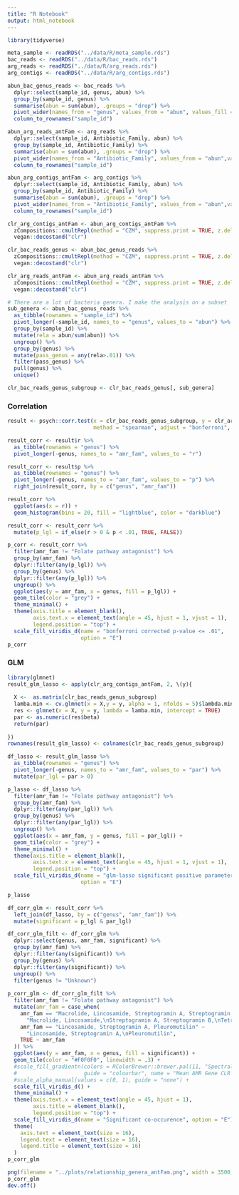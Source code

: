 ```yaml
---
title: "R Notebook"
output: html_notebook
---
```


```r
library(tidyverse)
```

```r
meta_sample <- readRDS("../data/R/meta_sample.rds")
bac_reads <- readRDS("../data/R/bac_reads.rds") 
arg_reads <- readRDS("../data/R/arg_reads.rds")
arg_contigs <- readRDS("../data/R/arg_contigs.rds")
```

```r
abun_bac_genus_reads <- bac_reads %>%
  dplyr::select(sample_id, genus, abun) %>%
  group_by(sample_id, genus) %>%
  summarise(abun = sum(abun), .groups = "drop") %>%
  pivot_wider(names_from = "genus", values_from = "abun", values_fill = 0) %>%
  column_to_rownames("sample_id")

abun_arg_reads_antFam <- arg_reads %>%
  dplyr::select(sample_id, Antibiotic_Family, abun) %>%
  group_by(sample_id, Antibiotic_Family) %>%
  summarise(abun = sum(abun), .groups = "drop") %>%
  pivot_wider(names_from = "Antibiotic_Family", values_from = "abun",values_fill = 0) %>%
  column_to_rownames("sample_id")

abun_arg_contigs_antFam <- arg_contigs %>%
  dplyr::select(sample_id, Antibiotic_Family, abun) %>%
  group_by(sample_id, Antibiotic_Family) %>%
  summarise(abun = sum(abun), .groups = "drop") %>%
  pivot_wider(names_from = "Antibiotic_Family", values_from = "abun",values_fill = 0) %>%
  column_to_rownames("sample_id")
```

```r
clr_arg_contigs_antFam <- abun_arg_contigs_antFam %>%
  zCompositions::cmultRepl(method = "CZM", suppress.print = TRUE, z.delete = FALSE) %>%
  vegan::decostand("clr")

clr_bac_reads_genus <- abun_bac_genus_reads %>%
  zCompositions::cmultRepl(method = "CZM", suppress.print = TRUE, z.delete = FALSE) %>%
  vegan::decostand("clr")

clr_arg_reads_antFam <- abun_arg_reads_antFam %>%
  zCompositions::cmultRepl(method = "CZM", suppress.print = TRUE, z.delete = FALSE) %>%
  vegan::decostand("clr")
```

```r
# There are a lot of bacteria genera. I make the analysis on a subset
sub_genera <- abun_bac_genus_reads %>%
  as_tibble(rownames = "sample_id") %>%
  pivot_longer(-sample_id, names_to = "genus", values_to = "abun") %>%
  group_by(sample_id) %>%
  mutate(rela = abun/sum(abun)) %>%
  ungroup() %>%
  group_by(genus) %>%
  mutate(pass_genus = any(rela>.01)) %>%
  filter(pass_genus) %>%
  pull(genus) %>%
  unique()

clr_bac_reads_genus_subgroup <- clr_bac_reads_genus[, sub_genera]
```

### Correlation

```r
result <- psych::corr.test(x = clr_bac_reads_genus_subgroup, y = clr_arg_contigs_antFam, 
                           method = "spearman", adjust = "bonferroni", alpha = .01)
```

```r
result_corr <- result$r %>%
  as_tibble(rownames = "genus") %>%
  pivot_longer(-genus, names_to = "amr_fam", values_to = "r") 

result_corr <- result$p %>%
  as_tibble(rownames = "genus") %>%
  pivot_longer(-genus, names_to = "amr_fam", values_to = "p") %>%
  right_join(result_corr, by = c("genus", "amr_fam"))

result_corr %>%
  ggplot(aes(x = r)) +
  geom_histogram(bins = 20, fill = "lightblue", color = "darkblue")
```

```r
result_corr <- result_corr %>%
  mutate(p_lgl = if_else(r > 0 & p < .01, TRUE, FALSE)) 

p_corr <- result_corr %>%
  filter(amr_fam != "Folate pathway antagonist") %>%
  group_by(amr_fam) %>%
  dplyr::filter(any(p_lgl)) %>%
  group_by(genus) %>%
  dplyr::filter(any(p_lgl)) %>%
  ungroup() %>%
  ggplot(aes(y = amr_fam, x = genus, fill = p_lgl)) +
  geom_tile(color = "grey") +
  theme_minimal() +
  theme(axis.title = element_blank(),
        axis.text.x = element_text(angle = 45, hjust = 1, vjust = 1),
        legend.position = "top") +
  scale_fill_viridis_d(name = "bonferroni corrected p-value <= .01",
                       option = "E")
p_corr
```

### GLM

```r
library(glmnet)
result_glm_lasso <- apply(clr_arg_contigs_antFam, 2, \(y){
  
  X <-  as.matrix(clr_bac_reads_genus_subgroup)
  lamba.min <- cv.glmnet(x = X,y = y, alpha = 1, nfolds = 5)$lambda.min
  res <- glmnet(x = X, y = y, lambda = lamba.min, intercept = TRUE)
  par <- as.numeric(res$beta)
  return(par)
  
})
rownames(result_glm_lasso) <- colnames(clr_bac_reads_genus_subgroup)

df_lasso <- result_glm_lasso %>% 
  as_tibble(rownames = "genus") %>%
  pivot_longer(-genus, names_to = "amr_fam", values_to = "par") %>%
  mutate(par_lgl = par > 0)
```

```r
p_lasso <- df_lasso %>% 
  filter(amr_fam != "Folate pathway antagonist") %>%
  group_by(amr_fam) %>%
  dplyr::filter(any(par_lgl)) %>%
  group_by(genus) %>%
  dplyr::filter(any(par_lgl)) %>%
  ungroup() %>%
  ggplot(aes(x = amr_fam, y = genus, fill = par_lgl)) +
  geom_tile(color = "grey") +
  theme_minimal() +
  theme(axis.title = element_blank(),
        axis.text.x = element_text(angle = 45, hjust = 1, vjust = 1),
        legend.position = "top") +
  scale_fill_viridis_d(name = "glm-lasso significant positive parameter",
                       option = "E")

p_lasso
```


```r
df_corr_glm <- result_corr %>%
  left_join(df_lasso, by = c("genus", "amr_fam")) %>%
  mutate(significant = p_lgl & par_lgl)
```

```r
df_corr_glm_filt <- df_corr_glm %>%
  dplyr::select(genus, amr_fam, significant) %>%
  group_by(amr_fam) %>%
  dplyr::filter(any(significant)) %>%
  group_by(genus) %>%
  dplyr::filter(any(significant)) %>%
  ungroup() %>%
  filter(genus != "Unknown")
  
p_corr_glm <- df_corr_glm_filt %>%
  filter(amr_fam != "Folate pathway antagonist") %>%
  mutate(amr_fam = case_when(
    amr_fam == "Macrolide, Lincosamide, Streptogramin A, Streptogramin B, Tetracycline" ~ 
      "Macrolide, Lincosamide,\nStreptogramin A, Streptogramin B,\nTetracycline",
    amr_fam == "Lincosamide, Streptogramin A, Pleuromutilin" ~
      "Lincosamide, Streptogramin A,\nPleuromutilin",
    TRUE ~ amr_fam
  )) %>%
  ggplot(aes(y = amr_fam, x = genus, fill = significant)) +
  geom_tile(color = "#F0F0F0", linewidth = .3) +  
  #scale_fill_gradientn(colors = RColorBrewer::brewer.pal(11, "Spectral"), 
  #                     guide = "colourbar", name = "Mean AMR Gene CLR Abundance") +
  #scale_alpha_manual(values = c(0, 1), guide = "none") + 
  scale_fill_viridis_d() +
  theme_minimal() +
  theme(axis.text.x = element_text(angle = 45, hjust = 1),
        axis.title = element_blank(),
        legend.position = "top") +
  scale_fill_viridis_d(name = "Significant co-occurence", option = "E") +
  theme(
    axis.text = element_text(size = 16),
    legend.text = element_text(size = 16),
    legend.title = element_text(size = 16)
  )
p_corr_glm
```

```r
png(filename = "../plots/relationship_genera_antFam.png", width = 3500, height = 2400, res = 300)
p_corr_glm
dev.off()
```
